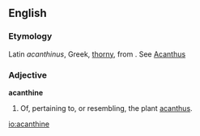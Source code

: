 ==English==

===Etymology===
Latin ''acanthinus'', Greek, [[thorny]], from . See [[Acanthus]]

===Adjective===
'''acanthine'''

# Of, pertaining to, or resembling, the plant [[acanthus]].

[[io:acanthine]]